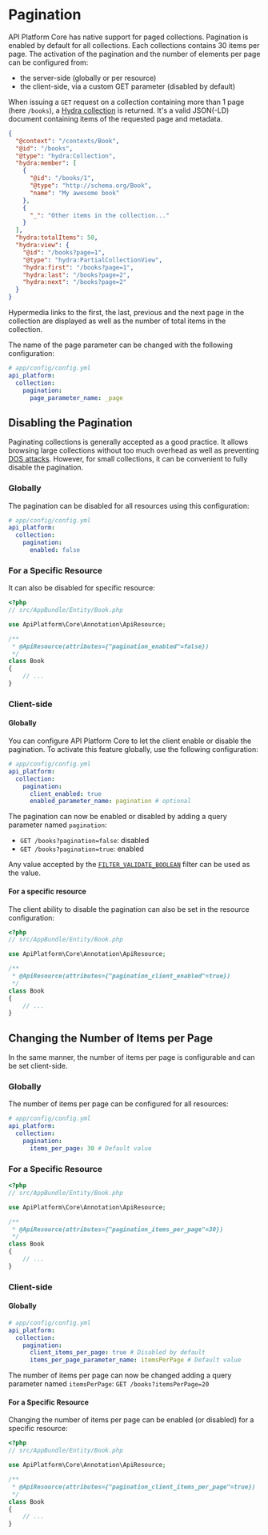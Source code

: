 # Pagination

API Platform Core has native support for paged collections. Pagination is enabled by default for all collections. Each collections
contains 30 items per page.
The activation of the pagination and the number of elements per page can be configured from:

- the server-side (globally or per resource)
- the client-side, via a custom GET parameter (disabled by default)

When issuing a `GET` request on a collection containing more than 1 page (here `/books`), a [Hydra collection](http://www.hydra-cg.com/spec/latest/core/#collections)
is returned. It's a valid JSON(-LD) document containing items of the requested page and metadata.

```json
{
  "@context": "/contexts/Book",
  "@id": "/books",
  "@type": "hydra:Collection",
  "hydra:member": [
    {
      "@id": "/books/1",
      "@type": "http://schema.org/Book",
      "name": "My awesome book"
    },
    {
      "_": "Other items in the collection..."
    }
  ],
  "hydra:totalItems": 50,
  "hydra:view": {
    "@id": "/books?page=1",
    "@type": "hydra:PartialCollectionView",
    "hydra:first": "/books?page=1",
    "hydra:last": "/books?page=2",
    "hydra:next": "/books?page=2"
  }
}
```

Hypermedia links to the first, the last, previous and the next page in the collection are displayed as well as the number
of total items in the collection.

The name of the page parameter can be changed with the following configuration:

```yaml
# app/config/config.yml
api_platform:
  collection:
    pagination:
      page_parameter_name: _page
```

## Disabling the Pagination

Paginating collections is generally accepted as a good practice. It allows browsing large collections without too much
overhead as well as preventing [DOS attacks](https://en.wikipedia.org/wiki/Denial-of-service_attack).
However, for small collections, it can be convenient to fully disable the pagination.

### Globally

The pagination can be disabled for all resources using this configuration:

```yaml
# app/config/config.yml
api_platform:
  collection:
    pagination:
      enabled: false
```

### For a Specific Resource

It can also be disabled for specific resource:

```php
<?php
// src/AppBundle/Entity/Book.php

use ApiPlatform\Core\Annotation\ApiResource;

/**
 * @ApiResource(attributes={"pagination_enabled"=false})
 */
class Book
{
    // ...
}
```

### Client-side

#### Globally

You can configure API Platform Core to let the client enable or disable the pagination. To activate this feature globally,
use the following configuration:

```yaml
# app/config/config.yml
api_platform:
  collection:
    pagination:
      client_enabled: true
      enabled_parameter_name: pagination # optional
```

The pagination can now be enabled or disabled by adding a query parameter named `pagination`:

- `GET /books?pagination=false`: disabled
- `GET /books?pagination=true`: enabled

Any value accepted by the [`FILTER_VALIDATE_BOOLEAN`](http://php.net/manual/en/filter.filters.validate.php) filter can be
used as the value.

#### For a specific resource

The client ability to disable the pagination can also be set in the resource configuration:

```php
<?php
// src/AppBundle/Entity/Book.php

use ApiPlatform\Core\Annotation\ApiResource;

/**
 * @ApiResource(attributes={"pagination_client_enabled"=true})
 */
class Book
{
    // ...
}
```

## Changing the Number of Items per Page

In the same manner, the number of items per page is configurable and can be set client-side.

### Globally

The number of items per page can be configured for all resources:

```yaml
# app/config/config.yml
api_platform:
  collection:
    pagination:
      items_per_page: 30 # Default value
```

### For a Specific Resource

```php
<?php
// src/AppBundle/Entity/Book.php

use ApiPlatform\Core\Annotation\ApiResource;

/**
 * @ApiResource(attributes={"pagination_items_per_page"=30})
 */
class Book
{
    // ...
}
```

### Client-side

#### Globally

```yaml
# app/config/config.yml
api_platform:
  collection:
    pagination:
      client_items_per_page: true # Disabled by default
      items_per_page_parameter_name: itemsPerPage # Default value
```

The number of items per page can now be changed adding a query parameter named `itemsPerPage`: `GET /books?itemsPerPage=20`

#### For a Specific Resource

Changing the number of items per page can be enabled (or disabled) for a specific resource:

```php
<?php
// src/AppBundle/Entity/Book.php

use ApiPlatform\Core\Annotation\ApiResource;

/**
 * @ApiResource(attributes={"pagination_client_items_per_page"=true})
 */
class Book
{
    // ...
}
```
